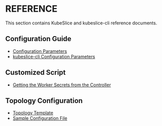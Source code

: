 # REFERENCE
This section contains KubeSlice and kubeslice-cli reference documents.

## Configuration Guide
- [Configuration Parameters](/versioned_docs/version-0.6.0/reference/configuration-parameters.mdx)
- [kubeslice-cli Configuration Parameters](/versioned_docs/version-0.6.0/reference/kubeslice-cli-configuration-parameters.mdx)

## Customized Script
- [Getting the Worker Secrets from the Controller](/versioned_docs/version-0.6.0/reference/script-to-get-the-secrets-of-the-worker-cluster.mdx)

## Topology Configuration
- [Topology Template](/versioned_docs/version-0.6.0/reference/topology-template.mdx)
- [Sample Configuration File](/versioned_docs/version-0.6.0/reference/sample-configuration-file.mdx)